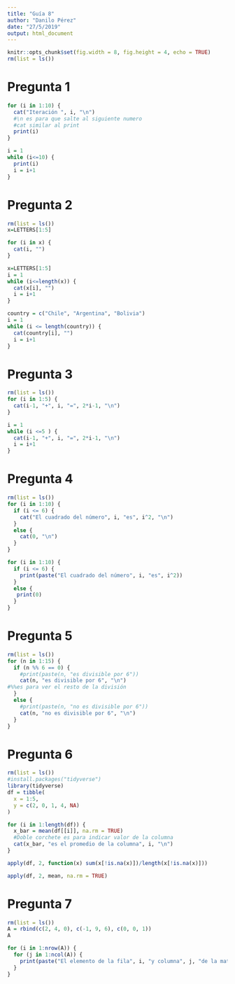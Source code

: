 ```yaml
---
title: "Guía 8"
author: "Danilo Pérez"
date: "27/5/2019"
output: html_document
---
```


```r
knitr::opts_chunk$set(fig.width = 8, fig.height = 4, echo = TRUE)
rm(list = ls())
```

# Pregunta 1

```r
for (i in 1:10) {
  cat("Iteración ", i, "\n")
  #\n es para que salte al siguiente numero
  #cat similar al print
  print(i)
}
```

```r
i = 1
while (i<=10) {
  print(i)
  i = i+1
}
```


# Pregunta 2

```r
rm(list = ls())
x=LETTERS[1:5]

for (i in x) {
  cat(i, "")
}
```

```r
x=LETTERS[1:5]
i = 1
while (i<=length(x)) {
  cat(x[i], "")
  i = i+1
}

```

```r
country = c("Chile", "Argentina", "Bolivia")
i = 1
while (i <= length(country)) {
  cat(country[i], "")
  i = i+1
}
```


# Pregunta 3

```r
rm(list = ls())
for (i in 1:5) {
  cat(i-1, "+", i, "=", 2*i-1, "\n")
}
```

```r
i = 1
while (i <=5 ) {
  cat(i-1, "+", i, "=", 2*i-1, "\n")
  i = i+1
}
```


# Pregunta 4
```r
rm(list = ls())
for (i in 1:10) {
  if (i <= 6) {
    cat("El cuadrado del número", i, "es", i^2, "\n")
  }
  else {
    cat(0, "\n")
  }
}
```

```r
for (i in 1:10) {
  if (i <= 6) {
    print(paste("El cuadrado del número", i, "es", i^2))
  }
  else {
   print(0)
  }
}
```


# Pregunta 5
```r
rm(list = ls())
for (n in 1:15) {
  if (n %% 6 == 0) {
    #print(paste(n, "es divisible por 6"))
    cat(n, "es divisible por 6", "\n")
#%%es para ver el resto de la división
  }
  else {
    #print(paste(n, "no es divisible por 6"))
    cat(n, "no es divisible por 6", "\n")
  }
}
```


# Pregunta 6
```r
rm(list = ls())
#install.packages("tidyverse")
library(tidyverse)
df = tibble(
  x = 1:5,
  y = c(2, 0, 1, 4, NA)
)

for (i in 1:length(df)) {
  x_bar = mean(df[[i]], na.rm = TRUE)
  #Doble corchete es para indicar valor de la columna
  cat(x_bar, "es el promedio de la columna", i, "\n")
}
```

```r
apply(df, 2, function(x) sum(x[!is.na(x)])/length(x[!is.na(x)]))
```

```r
apply(df, 2, mean, na.rm = TRUE)
```


# Pregunta 7

```r
rm(list = ls())
A = rbind(c(2, 4, 0), c(-1, 9, 6), c(0, 0, 1))
A
```

```r
for (i in 1:nrow(A)) {
  for (j in 1:ncol(A)) {
    print(paste("El elemento de la fila", i, "y columna", j, "de la matriz A es", A[i,j]))
  }
}
```